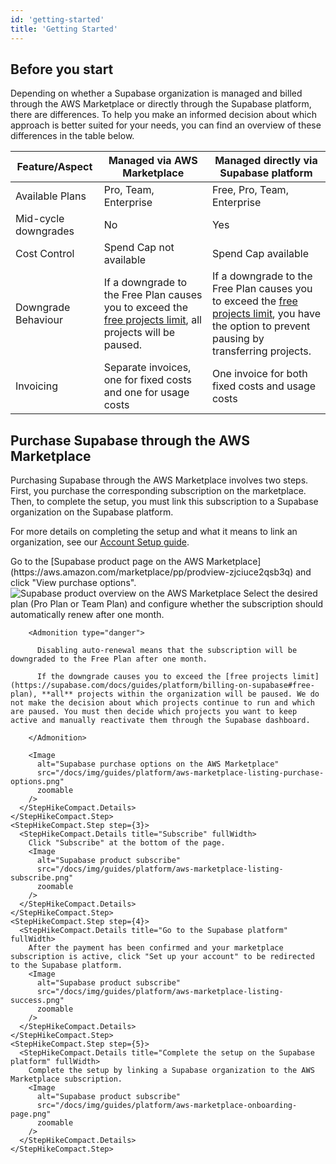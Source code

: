 ```yaml
---
id: 'getting-started'
title: 'Getting Started'
---
```


## Before you start
Depending on whether a Supabase organization is managed and billed through the AWS Marketplace or directly through the Supabase platform, there are differences. To help you make an informed decision about which approach is better suited for your needs, you can find an overview of these differences in the table below.

| Feature/Aspect       | Managed via AWS Marketplace                                                                                                                                                           | Managed directly via Supabase platform                                                                                                                                                                                    |
|----------------------|---------------------------------------------------------------------------------------------------------------------------------------------------------------------------------------|---------------------------------------------------------------------------------------------------------------------------------------------------------------------------------------------------------------------------|
| Available Plans      | Pro, Team, Enterprise                                                                                                                                                                 | Free, Pro, Team, Enterprise                                                                                                                                                                                               |
| Mid-cycle downgrades | No                                                                                                                                                                                    | Yes                                                                                                                                                                                                                       |
| Cost Control         | Spend Cap not available                                                                                                                                                               | Spend Cap available                                                                                                                                                                                                       |
| Downgrade Behaviour  | If a downgrade to the Free Plan causes you to exceed the [free projects limit](https://supabase.com/docs/guides/platform/billing-on-supabase#free-plan), all projects will be paused. | If a downgrade to the Free Plan causes you to exceed the [free projects limit](https://supabase.com/docs/guides/platform/billing-on-supabase#free-plan), you have the option to prevent pausing by transferring projects. |
| Invoicing            | Separate invoices, one for fixed costs and one for usage costs                                                                                                                        | One invoice for both fixed costs and usage costs                                                                                                                                                                          |



## Purchase Supabase through the AWS Marketplace
Purchasing Supabase through the AWS Marketplace involves two steps. First, you purchase the corresponding subscription on the marketplace. Then, to complete the setup, you must link this subscription to a Supabase organization on the Supabase platform.

For more details on completing the setup and what it means to link an organization, see our [Account Setup guide](./account-setup).

  <StepHikeCompact>
    <StepHikeCompact.Step step={1}>
      <StepHikeCompact.Details title="Go to the AWS Marketplace" fullWidth>
        Go to the [Supabase product page on the AWS Marketplace](https://aws.amazon.com/marketplace/pp/prodview-zjciuce2qsb3q) and click "View purchase options".
        <Image
          alt="Supabase product overview on the AWS Marketplace"
          src="/docs/img/guides/platform/aws-marketplace-listing-overview.png"
          zoomable
        />
      </StepHikeCompact.Details>
    </StepHikeCompact.Step>
    <StepHikeCompact.Step step={2}>
      <StepHikeCompact.Details title="Configure the subscription" fullWidth>
        Select the desired plan (Pro Plan or Team Plan) and configure whether the subscription should automatically renew after one month.

        <Admonition type="danger">

          Disabling auto-renewal means that the subscription will be downgraded to the Free Plan after one month.

          If the downgrade causes you to exceed the [free projects limit](https://supabase.com/docs/guides/platform/billing-on-supabase#free-plan), **all** projects within the organization will be paused. We do not make the decision about which projects continue to run and which are paused. You must then decide which projects you want to keep active and manually reactivate them through the Supabase dashboard.

        </Admonition>

        <Image
          alt="Supabase purchase options on the AWS Marketplace"
          src="/docs/img/guides/platform/aws-marketplace-listing-purchase-options.png"
          zoomable
        />
      </StepHikeCompact.Details>
    </StepHikeCompact.Step>
    <StepHikeCompact.Step step={3}>
      <StepHikeCompact.Details title="Subscribe" fullWidth>
        Click "Subscribe" at the bottom of the page.
        <Image
          alt="Supabase product subscribe"
          src="/docs/img/guides/platform/aws-marketplace-listing-subscribe.png"
          zoomable
        />
      </StepHikeCompact.Details>
    </StepHikeCompact.Step>
    <StepHikeCompact.Step step={4}>
      <StepHikeCompact.Details title="Go to the Supabase platform" fullWidth>
        After the payment has been confirmed and your marketplace subscription is active, click "Set up your account" to be redirected to the Supabase platform.
        <Image
          alt="Supabase product subscribe"
          src="/docs/img/guides/platform/aws-marketplace-listing-success.png"
          zoomable
        />
      </StepHikeCompact.Details>
    </StepHikeCompact.Step>
    <StepHikeCompact.Step step={5}>
      <StepHikeCompact.Details title="Complete the setup on the Supabase platform" fullWidth>
        Complete the setup by linking a Supabase organization to the AWS Marketplace subscription.
        <Image
          alt="Supabase product subscribe"
          src="/docs/img/guides/platform/aws-marketplace-onboarding-page.png"
          zoomable
        />
      </StepHikeCompact.Details>
    </StepHikeCompact.Step>
  </StepHikeCompact>
